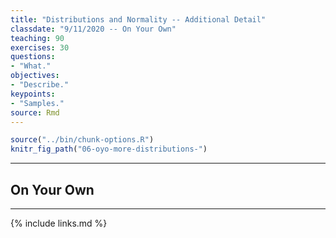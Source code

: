 ```yaml
---
title: "Distributions and Normality -- Additional Detail"
classdate: "9/11/2020 -- On Your Own"
teaching: 90
exercises: 30
questions:
- "What."
objectives:
- "Describe."
keypoints:
- "Samples."
source: Rmd
---
```


```r
source("../bin/chunk-options.R")
knitr_fig_path("06-oyo-more-distributions-")
```

***
## On Your Own





***

{% include links.md %}
